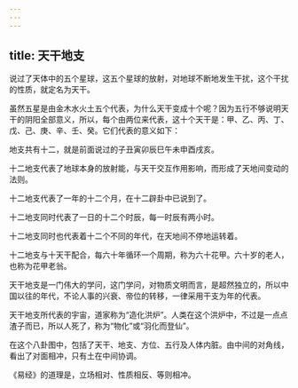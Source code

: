 ```yaml
---
---
---
```

title: 天干地支
---




说过了天体中的五个星球，这五个星球的放射，对地球不断地发生干扰，这个干扰的性质，就定名为天干。

虽然五星是由金木水火土五个代表，为什么天干变成十个呢？因为五行不够说明天干的阴阳全部意义，所以，每个由两位来代表，这十个天干是：甲、乙、丙、丁、戊、己、庚、辛、壬、癸。它们代表的意义如下：



地支共有十二，就是前面说过的子丑寅卯辰巳午未申酉戌亥。



十二地支代表了地球本身的放射能，与天干交互作用影响，而形成了天地间变动的法则。

十二地支代表了一年的十二个月，在十二辟卦中已说到了。

十二地支同时代表了一日的十二个时辰，每一时辰有两小时。

十二地支同时也代表着十二个不同的年代，在天地间不停地运转着。

十二地支与十天干配合，每六十年循环一个周期，称为六十花甲。六十岁的老人，也称为花甲老翁。

天干地支是一门伟大的学问，这门学问，对物质文明而言，是超然独立的，所以中国以往的年代，不论人事的兴衰、帝位的转移，一律采用干支为年的代表。

天干地支所代表的宇宙，道家称为“造化洪炉”。人类在这个洪炉中，不过是一点点渣子而已，所以人死了，称为“物化”或“羽化而登仙”。

在这个八卦图中，包括了天干、地支、方位、五行及人体内脏。由中间的对角线，看出了对面相冲，只有土在中间协调。

《易经》的道理是，立场相对、性质相反、等则相冲。